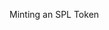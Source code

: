 
<ChallengeTitle>Minting an SPL Token</ChallengeTitle>

<RequirementList>
  <Requirement
    title="Challenge 1: Creating an SPL mint"
    description="Your code should create an SPL mint with 6 decimal places."
  />
</RequirementList>
